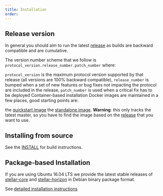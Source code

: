 ```yaml
---
title: Installation
order:
---
```


## Release version

In general you should aim to run the latest [release](https://github.com/stellar/stellar-core/releases) as builds are backward compatible and are cumulative.

The version number scheme that we follow is `protocol_version.release_number.patch_number` where:

`protocol_version` is the maximum protocol version supported by that release (all versions are 100% backward compatible),
 `release_number` is bumped when a set of new features or bug fixes not impacting the protocol are included in the release,
`patch_number` is used when a critical fix has to be deployed
Container-based installation
Docker images are maintained in a few places, good starting points are:

the [quickstart image](https://github.com/stellar/docker-stellar-core-horizon)
the [standalone image](https://github.com/stellar/docker-stellar-core). **Warning**: this only tracks the latest master, so you have to find the image based on the [release](https://github.com/stellar/stellar-core/releases) that you want to use.

## Installing from source

See the [INSTALL](https://github.com/stellar/stellar-core/blob/master/INSTALL.md) for build instructions.

## Package-based Installation

If you are using Ubuntu 16.04 LTS we provide the latest stable releases of [stellar-core](https://github.com/stellar/stellar-core) and [stellar-horizon](https://github.com/stellar/go/tree/master/services/horizon) in Debian binary package format.

See [detailed installation instructions](https://github.com/stellar/packages#sdf---packages)
